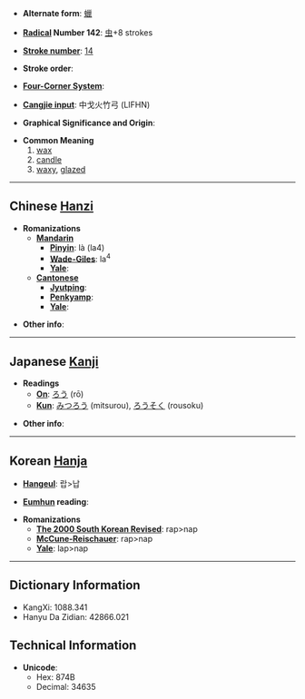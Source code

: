 * '''Alternate form''': [[蠟]]

* '''[[Wiktionary:Chinese radical index| Radical]] Number 142''': [[Wiktionary:Chinese radical index 虫|虫]]+8 strokes

* '''[[Wiktionary:Chinese total strokes index|Stroke number]]''': [[Wiktionary:Chinese total strokes index 14|14]]

* '''Stroke order''': 

* '''[[Wiktionary:Chinese four corner index|Four-Corner System]]''': 

* '''[[Wiktionary:Chinese Cangjie index|Cangjie input]]''': 中戈火竹弓 (LIFHN)

* '''Graphical Significance and Origin''': 

* '''Common Meaning'''
*#[[wax]]
*# [[candle]]
*# [[waxy]], [[glazed]]

----

== Chinese [[Hanzi]] ==

* '''Romanizations'''
** '''[[Mandarin]]'''
*** '''[[Pinyin]]''': là (la4)
*** '''[[Wade-Giles]]''': la<sup>4</sup>
*** '''[[Yale]]''': 
** '''[[Cantonese]]'''
*** '''[[Jyutping]]''':
*** '''[[Penkyamp]]''': 
*** '''[[Yale]]''': 

* '''Other info''': 

----

== Japanese [[Kanji]] ==

* '''Readings'''
** '''[[On]]''': [[ろう]] (rō)
** '''[[Kun]]''': [[みつろう]] (mitsurou), [[ろうそく]] (rousoku)

* '''Other info''':  

----

== Korean [[Hanja]] ==

* '''[[Hangeul]]''': 랍>납

* '''[[Eumhun]] reading''': 

* '''Romanizations'''
** '''[[The 2000 South Korean Revised Romanization|The 2000 South Korean Revised]]''': rap>nap
** '''[[McCune-Reischauer]]''': rap>nap
** '''[[Yale]]''': lap>nap

----

== Dictionary Information ==

* KangXi: 1088.341
* Hanyu Da Zidian: 42866.021

== Technical Information ==

* '''Unicode''':
** Hex: 874B
** Decimal: 34635